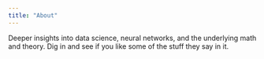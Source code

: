 ```yaml
---
title: "About"
---
```


Deeper insights into data science, neural networks, and the underlying math and theory. Dig in and see if you like some of the stuff they say in it.
